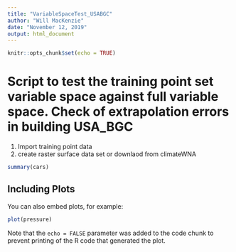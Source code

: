 ```yaml
---
title: "VariableSpaceTest_USABGC"
author: "Will MacKenzie"
date: "November 12, 2019"
output: html_document
---
```


```r
knitr::opts_chunk$set(echo = TRUE)
```

# Script to test the training point set variable space against full variable space. Check of extrapolation errors in building USA_BGC
1. Import training point data
2. create raster surface data set or downlaod from climateWNA

```r
summary(cars)
```

## Including Plots

You can also embed plots, for example:

```r
plot(pressure)
```

Note that the `echo = FALSE` parameter was added to the code chunk to prevent printing of the R code that generated the plot.
